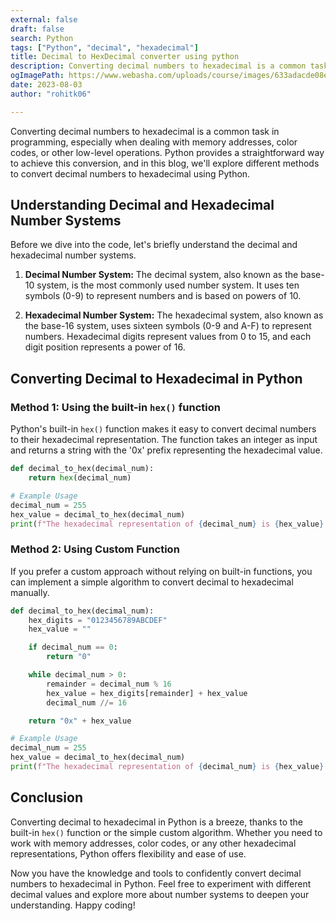 ```yaml
---
external: false
draft: false
search: Python
tags: ["Python", "decimal", "hexadecimal"]
title: Decimal to HexDecimal converter using python
description: Converting decimal numbers to hexadecimal is a common task in programming, especially when dealing with memory addresses, color codes, or other low-level operations. Python provides a straightforward way to achieve this conversion, and in this blog, we'll explore different methods to convert decimal numbers to hexadecimal using Python.
ogImagePath: https://www.webasha.com/uploads/course/images/633adacde08e81664801485.python-Training-and-certification.jpg
date: 2023-08-03
author: "rohitk06"

---
```


Converting decimal numbers to hexadecimal is a common task in programming, especially when dealing with memory addresses, color codes, or other low-level operations. Python provides a straightforward way to achieve this conversion, and in this blog, we'll explore different methods to convert decimal numbers to hexadecimal using Python.

## Understanding Decimal and Hexadecimal Number Systems

Before we dive into the code, let's briefly understand the decimal and hexadecimal number systems.

1. **Decimal Number System:** The decimal system, also known as the base-10 system, is the most commonly used number system. It uses ten symbols (0-9) to represent numbers and is based on powers of 10.

2. **Hexadecimal Number System:** The hexadecimal system, also known as the base-16 system, uses sixteen symbols (0-9 and A-F) to represent numbers. Hexadecimal digits represent values from 0 to 15, and each digit position represents a power of 16.

## Converting Decimal to Hexadecimal in Python

### Method 1: Using the built-in `hex()` function

Python's built-in `hex()` function makes it easy to convert decimal numbers to their hexadecimal representation. The function takes an integer as input and returns a string with the '0x' prefix representing the hexadecimal value.

```python
def decimal_to_hex(decimal_num):
    return hex(decimal_num)

# Example Usage
decimal_num = 255
hex_value = decimal_to_hex(decimal_num)
print(f"The hexadecimal representation of {decimal_num} is {hex_value}.")
```

### Method 2: Using Custom Function

If you prefer a custom approach without relying on built-in functions, you can implement a simple algorithm to convert decimal to hexadecimal manually.

```python
def decimal_to_hex(decimal_num):
    hex_digits = "0123456789ABCDEF"
    hex_value = ""

    if decimal_num == 0:
        return "0"

    while decimal_num > 0:
        remainder = decimal_num % 16
        hex_value = hex_digits[remainder] + hex_value
        decimal_num //= 16

    return "0x" + hex_value

# Example Usage
decimal_num = 255
hex_value = decimal_to_hex(decimal_num)
print(f"The hexadecimal representation of {decimal_num} is {hex_value}.")
```

## Conclusion

Converting decimal to hexadecimal in Python is a breeze, thanks to the built-in `hex()` function or the simple custom algorithm. Whether you need to work with memory addresses, color codes, or any other hexadecimal representations, Python offers flexibility and ease of use.

Now you have the knowledge and tools to confidently convert decimal numbers to hexadecimal in Python. Feel free to experiment with different decimal values and explore more about number systems to deepen your understanding. Happy coding!